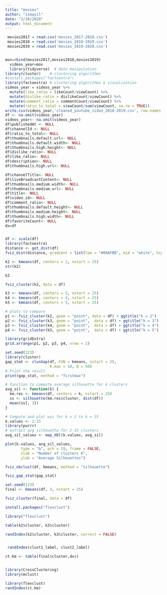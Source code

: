 ```yaml
---
title: "movies"
author: "ismayil"
date: "2/10/2020"
output: html_document
---
```


```r
 movies2017 = read.csv('movies_2017-2018.csv')
 movies2018 = read.csv('movies_2018-2019.csv')
 movies2019 = read.csv('movies_2019-2020.csv')


mov=rbind(movies2017,movies2018,movies2019)
  videos_year=mov
  library(tidyverse)  # data manipulation
library(cluster)    # clustering algorithms
#install.packages("factoextra")
library(factoextra) # clustering algorithms & visualization
videos_year = videos_year %>%
  mutate(like_ratio = likeCount/viewCount) %>% 
  mutate(dislike_ratio = dislikeCount/viewCount) %>%
  mutate(comment_ratio = commentCount/viewCount) %>% 
  mutate(ratio_to_total = viewCount/sum(viewCount, na.rm = TRUE))
write.csv(videos_year,'cleaned_youtube_video_2018-2019.csv', row.names = FALSE)
df <- na.omit(videos_year)
videos_year<- na.omit(videos_year)
df$publishedAt <- NULL
df$channelId <- NULL
df$ratio_to_total<- NULL
df$thumbnails.default.url<- NULL
df$thumbnails.default.width<- NULL
df$thumbnails.high.height<- NULL
df$dislike_ratio<- NULL
df$like_ratio<- NULL
df$description<- NULL
df$thumbnails.high.url<- NULL

df$channelTitle<- NULL
df$liveBroadcastContent<- NULL
df$thumbnails.medium.width<- NULL
df$thumbnails.medium.url<- NULL
df$title<- NULL
df$video_id<- NULL
df$comment_ratio<- NULL
df$thumbnails.default.height<- NULL
df$thumbnails.medium.height<- NULL
df$thumbnails.high.width<- NULL
df$favoriteCount<- NULL
dx=df


df <- scale(df)
library(factoextra)
distance <- get_dist(df)
fviz_dist(distance, gradient = list(low = "#00AFBB", mid = "white", high = "#FC4E07"))

k2 <- kmeans(df, centers = 2, nstart = 25)
str(k2)

k2

```

```r
fviz_cluster(k2, data = df)
```


```r
k3 <- kmeans(df, centers = 3, nstart = 25)
k4 <- kmeans(df, centers = 4, nstart = 25)
k5 <- kmeans(df, centers = 5, nstart = 25)

# plots to compare
p1 <- fviz_cluster(k2, geom = "point", data = df) + ggtitle("k = 2")
p2 <- fviz_cluster(k3, geom = "point",  data = df) + ggtitle("k = 3")
p3 <- fviz_cluster(k4, geom = "point",  data = df) + ggtitle("k = 4")
p4 <- fviz_cluster(k5, geom = "point",  data = df) + ggtitle("k = 5")

library(gridExtra)
grid.arrange(p1, p2, p3, p4, nrow = 2)
```
```r
set.seed(123)
library(cluster)
gap_stat <- clusGap(df, FUN = kmeans, nstart = 25,
                    K.max = 10, B = 50)
# Print the result
print(gap_stat, method = "firstmax")
```
```r
# function to compute average silhouette for k clusters
avg_sil <- function(k) {
  km.res <- kmeans(df, centers = k, nstart = 25)
  ss <- silhouette(km.res$cluster, dist(df))
  mean(ss[, 3])
}

# Compute and plot wss for k = 2 to k = 15
k.values <- 2:15
library(purrr)
# extract avg silhouette for 2-15 clusters
avg_sil_values <- map_dbl(k.values, avg_sil)

plot(k.values, avg_sil_values,
       type = "b", pch = 19, frame = FALSE, 
       xlab = "Number of clusters K",
       ylab = "Average Silhouettes")
```
```r
fviz_nbclust(df, kmeans, method = "silhouette")
```


```r
fviz_gap_stat(gap_stat)
```
```r
set.seed(123)
final <- kmeans(df, 3, nstart = 25)

```
```r
fviz_cluster(final, data = df)
```
```r
install.packages("flexclust")

library("flexclust")
```

```r

table(k2$cluster, k3$cluster)

randIndex(k2$cluster, k3$cluster, correct = FALSE)


 randIndex(clust1_label, clust2_label)
```


```r



ct.km <- table(final$cluster,dx$)


library(CrossClustering)
library(mclust)

library(flexclust)
randIndex(ct.km)
```